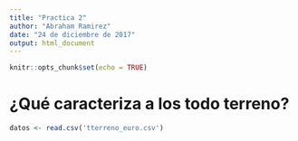 ```yaml
---
title: "Practica 2"
author: "Abraham Ramirez"
date: "24 de diciembre de 2017"
output: html_document
---
```


```r
knitr::opts_chunk$set(echo = TRUE)
```

# ¿Qué caracteriza a los todo terreno?



```r
datos <- read.csv('tterreno_euro.csv')
```

